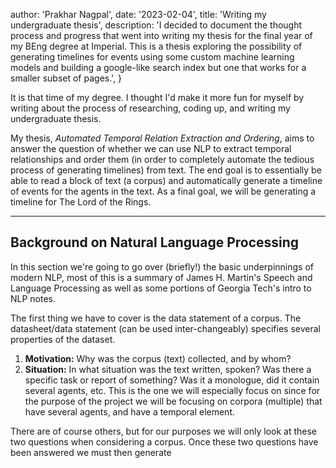 
  author: 'Prakhar Nagpal',
  date: '2023-02-04',
  title: 'Writing my undergraduate thesis',
  description:
    'I decided to document the thought process and progress that went into writing my thesis for the final year of my BEng degree at Imperial. This is a thesis exploring the possibility of generating timelines for events using some custom machine learning models and building a google-like search index but one that works for a smaller subset of pages.',
}

 
It is that time of my degree. I thought I'd make it more fun for myself by writing about the process of researching, coding up, and writing my undergraduate thesis.

My thesis, _Automated Temporal Relation Extraction and Ordering_, aims to answer the question of whether we can use NLP to extract temporal relationships and order them
(in order to completely automate the tedious process of generating timelines) from text. The end goal is to essentially be able to read a block of text (a corpus) and automatically generate a timeline of
events for the agents in the text. As a final goal, we will be generating a timeline for <CommonLink href="https://en.wikipedia.org/wiki/The_Lord_of_the_Rings">The Lord of the Rings</CommonLink>.

---

## Background on Natural Language Processing

In this section we're going to go over (briefly!) the basic underpinnings of modern NLP, most of this is a summary of <CommonLink href="https://web.stanford.edu/~jurafsky/slp3/ed3book_jan72023.pdf">James H. Martin's Speech and Language Processing</CommonLink>
as well as some portions of <CommonLink href="https://github.com/jacobeisenstein/gt-nlp-class/blob/master/notes/eisenstein-nlp-notes.pdf">Georgia Tech's intro to NLP notes</CommonLink>.

The first thing we have to cover is the data statement of a corpus. The datasheet/data statement (can be used inter-changeably) specifies several properties of the dataset.

1. **Motivation:** Why was the corpus (text) collected, and by whom?
2. **Situation:** In what situation was the text written, spoken? Was there a specific task or report of something? Was it a monologue, did it contain several agents, etc. This is the one we will especially focus on since for the purpose of the project we will be focusing on corpora (multiple) that have several agents, and have a temporal element.

There are of course others, but for our purposes we will only look at these two questions when considering a corpus. Once these two questions have been answered we must then generate 
